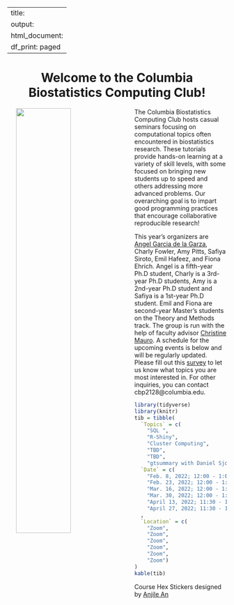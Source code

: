 
---
title:
output:
  html_document:
    df_print: paged
---

<h1 style="text-align:center">Welcome to the Columbia Biostatistics Computing Club!</h1>

<p>

<img src="images/columbia_biostatistics.png" style="width:50%" align="left" hspace="20"> The Columbia Biostatistics Computing Club hosts casual seminars focusing on computational topics often encountered in biostatistics research. These tutorials provide hands-on learning at a variety of skill levels, with some focused on bringing new students up to speed and others addressing more advanced problems. Our overarching goal is to impart good programming practices that encourage collaborative reproducible research!

This year's organizers are [Angel Garcia de la Garza](https://www.angelgarciadelagarza.com), Charly Fowler, Amy Pitts, Safiya Siroto, Emil Hafeez, and Fiona Ehrich. Angel is a fifth-year Ph.D student, Charly is a 3rd-year Ph.D students, Amy is a 2nd-year Ph.D student and Safiya is a 1st-year Ph.D student. Emil and Fiona are second-year Master's students on the  Theory and Methods track. The group is run with the help of faculty advisor [Christine Mauro](http://christinemauro.com/). A schedule for the upcoming  events is below and will be regularly updated. Please fill out this [survey](https://docs.google.com/forms/d/e/1FAIpQLSdw-LEJW3qn_nybZ2AoVvonoSkK_XeqJhnUNSZzK769rkzgGQ/viewform) to let us know what topics you are most interested in. For other inquiries, you can contact cbp2128@columbia.edu.

</p>

```r
library(tidyverse)
library(knitr)
tib = tibble(
  `Topics` = c(
    "SQL ",
    "R-Shiny",
    "Cluster Computing",
    "TBD",
    "TBD",
    "gtsummary with Daniel Sjoberg"),
  `Date` = c(
    "Feb. 8, 2022; 12:00 - 1:00pm", 
    "Feb. 23, 2022; 12:00 - 1:00pm", 
    "Mar. 16, 2022; 12:00 - 1:00pm", 
    "Mar. 30, 2022; 12:00 - 1:00pm",
    "April 13, 2022; 11:30 - 12:30pm",
    "April 27, 2022; 11:30 - 1:00pm")
  ,
  `Location` = c(
    "Zoom",
    "Zoom",
    "Zoom",
    "Zoom",
    "Zoom",
    "Zoom")
)
kable(tib)
```

Course Hex Stickers designed by <a href="https://www.behance.net/anjilean">Anjile An</a>